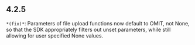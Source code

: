 ## 4.2.5
`*(fix)*`: Parameters of file upload functions now default to OMIT, not None, so that the SDK appropriately
filters out unset parameters, while still allowing for user specified None values.


